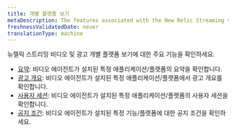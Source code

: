 ```yaml
---
title: 개별 플랫폼 보기
metaDescription: The features associated with the New Relic Streaming video & ads.
freshnessValidatedDate: never
translationType: machine
---
```


뉴렐릭 스트리밍 비디오 및 광고 개별 플랫폼 보기에 대한 주요 기능을 확인하세요.

* [요약](/docs/streaming-video-&-ads/view-data-in-newrelic/streaming-video-&-ads-single-application-view/media-summary-page): 비디오 에이전트가 설치된 특정 애플리케이션/플랫폼의 요약을 확인합니다.
* [광고 개요](/docs/streaming-video-&-ads/view-data-in-newrelic/streaming-video-&-ads-single-application-view/ad-overview): 비디오 에이전트가 설치된 특정 애플리케이션/플랫폼에서 광고 개요를 확인합니다.
* [사용자 세션](/docs/streaming-video-&-ads/view-data-in-newrelic/streaming-video-&-ads-single-application-view/user-sessions/overview): 비디오 에이전트가 설치된 특정 애플리케이션/플랫폼의 사용자 세션을 확인합니다.
* [공지 조건](/docs/tutorial-create-alerts/create-an-alert): 비디오 에이전트가 설치된 특정 기능/플랫폼에 대한 공지 조건을 확인하세요.